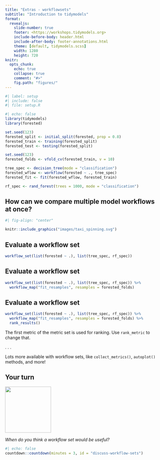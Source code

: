 ```yaml
---
title: "Extras - workflowsets"
subtitle: "Introduction to tidymodels"
format:
  revealjs: 
    slide-number: true
    footer: <https://workshops.tidymodels.org>
    include-before-body: header.html
    include-after-body: footer-annotations.html
    theme: [default, tidymodels.scss]
    width: 1280
    height: 720
knitr:
  opts_chunk: 
    echo: true
    collapse: true
    comment: "#>"
    fig.path: "figures/"
---
```


```r
#| label: setup
#| include: false
#| file: setup.R
```

```r
#| echo: false
library(tidymodels)
library(forested)

set.seed(123)
forested_split <- initial_split(forested, prop = 0.8)
forested_train <- training(forested_split)
forested_test <- testing(forested_split)

set.seed(123)
forested_folds <- vfold_cv(forested_train, v = 10)

tree_spec <- decision_tree(mode = "classification")
forested_wflow <- workflow(forested ~ ., tree_spec)
forested_fit <- fit(forested_wflow, forested_train)

rf_spec <- rand_forest(trees = 1000, mode = "classification")
```


## How can we compare multiple model workflows at once?

```r
#| fig-align: "center"

knitr::include_graphics("images/taxi_spinning.svg")
```

## Evaluate a workflow set

```r
workflow_set(list(forested ~ .), list(tree_spec, rf_spec))
```

## Evaluate a workflow set

```r
workflow_set(list(forested ~ .), list(tree_spec, rf_spec)) %>%
  workflow_map("fit_resamples", resamples = forested_folds)
```

## Evaluate a workflow set

```r
workflow_set(list(forested ~ .), list(tree_spec, rf_spec)) %>%
  workflow_map("fit_resamples", resamples = forested_folds) %>%
  rank_results()
```

The first metric of the metric set is used for ranking. Use `rank_metric` to change that.

. . .

Lots more available with workflow sets, like `collect_metrics()`, `autoplot()` methods, and more!

## Your turn {transition="slide-in"}

![](images/parsnip-flagger.jpg){.absolute top="0" right="0" width="150" height="150"}

*When do you think a workflow set would be useful?*

```r
#| echo: false
countdown::countdown(minutes = 3, id = "discuss-workflow-sets")
```
